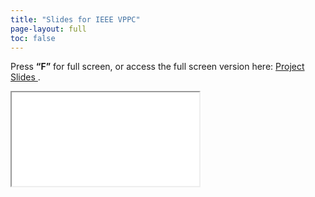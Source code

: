 ```yaml
---
title: "Slides for IEEE VPPC"
page-layout: full
toc: false
---
```


Press **"F"** for full screen, or access the full screen version here: <a href="slides/ieee" class="btn btn-primary btn-sm" role="button" target="_blank"> Project Slides </a>.

::: slide-wrapper
<iframe class="slide-iframe" src="slides/ieee"></iframe>
:::
